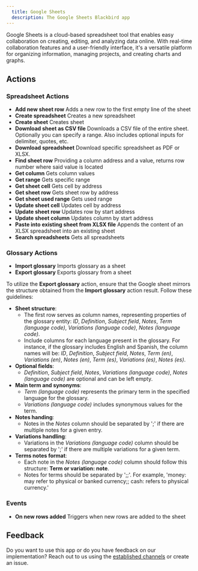 ```yaml
---
  title: Google Sheets
  description: The Google Sheets Blackbird app
---
```


<LinkCard title="View on Github" target="_blank" href="https://github.com/bb-io/GoogleSheets" icon="github" />

Google Sheets is a cloud-based spreadsheet tool that enables easy collaboration on creating, editing, and analyzing data online. With real-time collaboration features and a user-friendly interface, it's a versatile platform for organizing information, managing projects, and creating charts and graphs.

## Actions

### Spreadsheet Actions

- **Add new sheet row** Adds a new row to the first empty line of the sheet
- **Create spreadsheet** Creates a new spreadsheet
- **Create sheet** Creates sheet
- **Download sheet as CSV file** Downloads a CSV file of the entire sheet. Optionally you can specify a range. Also includes optional inputs for delimiter, quotes, etc.
- **Download spreadsheet** Download specific spreadsheet as PDF or XLSX.
- **Find sheet row** Providing a column address and a value, returns row number where said value is located
- **Get column** Gets column values
- **Get range** Gets specific range
- **Get sheet cell** Gets cell by address
- **Get sheet row** Gets sheet row by address
- **Get sheet used range** Gets used range
- **Update sheet cell** Updates cell by address
- **Update sheet row** Updates row by start address
- **Update sheet column** Updates column by start address
- **Paste into existing sheet from XLSX file** Appends the content of an XLSX spreadsheet into an existing sheet
- **Search spreadsheets** Gets all spreadsheets

### Glossary Actions

- **Import glossary** Imports glossary as a sheet
- **Export glossary** Exports glossary from a sheet

To utilize the **Export glossary** action, ensure that the Google sheet mirrors the structure obtained from the **Import glossary** action result. Follow these guidelines:

- **Sheet structure**:
    - The first row serves as column names, representing properties of the glossary entity: _ID_, _Definition_, _Subject field_, _Notes_, _Term (language code)_, _Variations (language code)_, _Notes (language code)_.
    - Include columns for each language present in the glossary. For instance, if the glossary includes English and Spanish, the column names will be: _ID_, _Definition_, _Subject field_, _Notes_, _Term (en)_, _Variations (en)_, _Notes (en)_, _Term (es)_, _Variations (es)_, _Notes (es)_.
- **Optional fields**:
    - _Definition_, _Subject field_, _Notes_, _Variations (language code)_, _Notes (language code)_ are optional and can be left empty.
- **Main term and synonyms**:
    - _Term (language code)_ represents the primary term in the specified language for the glossary.
    - _Variations (language code)_ includes synonymous values for the term.
- **Notes handing**:
    - Notes in the _Notes_ column should be separated by ';' if there are multiple notes for a given entry.
- **Variations handling**:
    - Variations in the _Variations (language code)_ column should be separated by ';' if there are multiple variations for a given term.
- **Terms notes format**:
    - Each note in the _Notes (language code)_ column should follow this structure: **Term or variation: note**.
    - Notes for terms should be separated by ';;'. For example, 'money: may refer to physical or banked currency;; cash: refers to physical currency.'

### Events

- **On new rows added** Triggers when new rows are added to the sheet

## Feedback

Do you want to use this app or do you have feedback on our implementation? Reach out to us using the [established channels](https://www.blackbird.io/) or create an issue.

